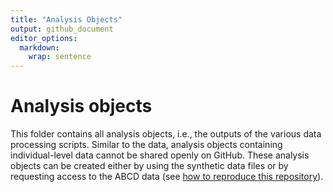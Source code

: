 ```yaml
---
title: "Analysis Objects"
output: github_document
editor_options: 
  markdown: 
    wrap: sentence
---
```


# Analysis objects

This folder contains all analysis objects, i.e., the outputs of the various data processing scripts.
Similar to the data, analysis objects containing individual-level data cannot be shared openly on GitHub.
These analysis objects can be created either by using the synthetic data files or by requesting access to the ABCD data (see [how to reproduce this repository](#reproduce)).